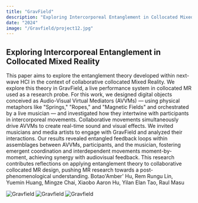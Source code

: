 ```yaml
---
title: "GravField"
description: "Exploring Intercorporeal Entanglement in Collocated Mixed Reality"
date: "2024"
image: "/Gravfield/project12.jpg"
---
```


## Exploring Intercorporeal Entanglement in Collocated Mixed Reality

This paper aims to explore the entanglement theory developed within next-wave HCI in the context of collaborative collocated Mixed Reality. We explore this theory in GravField, a live performance system in collocated MR used as a research probe. For this work, we designed digital objects conceived as Audio-Visual Virtual Mediators (AVVMs) — using physical metaphors like "Springs," "Ropes," and "Magnetic Fields" and orchestrated by a live musician — and investigated how they intertwine with participants in intercorporeal movements. Collaborative movements simultaneously drive AVVMs to create real-time sound and visual effects. We invited musicians and media artists to engage with GravField and analyzed their interactions. Our results revealed entangled feedback loops within assemblages between AVVMs, participants, and the musician, fostering emergent coordination and interdependent movements moment-by-moment, achieving synergy with audiovisual feedback. This research contributes reflections on applying entanglement theory to collaborative collocated MR design, pushing MR research towards a post-phenomenological understanding.
Botao'Amber' Hu, Rem Rungu Lin, Yuemin Huang, Mingze Chai, Xiaobo Aaron Hu, Yilan Elan Tao, Raul Masu

![Gravfield](/Gravfield/project12_1.jpg)
![Gravfield](/Gravfield/project12_2.jpg)
![Gravfield](/Gravfield/project12_3.jpg)